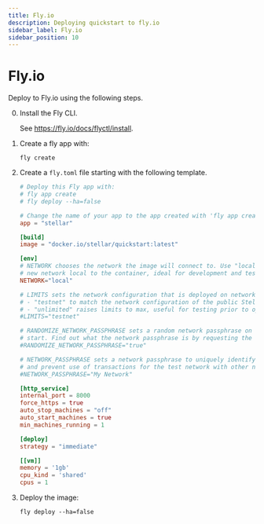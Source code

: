 ```yaml
---
title: Fly.io
description: Deploying quickstart to fly.io
sidebar_label: Fly.io
sidebar_position: 10
---
```


# Fly.io

Deploy to Fly.io using the following steps.

0. Install the Fly CLI.

   See <https://fly.io/docs/flyctl/install>.

1. Create a fly app with:

   ```
   fly create
   ```

2. Create a `fly.toml` file starting with the following template.

   ```toml
   # Deploy this Fly app with:
   # fly app create
   # fly deploy --ha=false

   # Change the name of your app to the app created with 'fly app create'.
   app = "stellar"

   [build]
   image = "docker.io/stellar/quickstart:latest"

   [env]
   # NETWORK chooses the network the image will connect to. Use "local" to start a
   # new network local to the container, ideal for development and testing.
   NETWORK="local"

   # LIMITS sets the network configuration that is deployed on network start.
   # - "testnet" to match the network configuration of the public Stellar testnet.
   # - "unlimited" raises limits to max, useful for testing prior to optimization.
   #LIMITS="testnet"

   # RANDOMIZE_NETWORK_PASSPHRASE sets a random network passphrase on network
   # start. Find out what the network passphrase is by requesting the root URL.
   #RANDOMIZE_NETWORK_PASSPHRASE="true"

   # NETWORK_PASSPHRASE sets a network passphrase to uniquely identify the network
   # and prevent use of transactions for the test network with other networks.
   #NETWORK_PASSPHRASE="My Network"

   [http_service]
   internal_port = 8000
   force_https = true
   auto_stop_machines = "off"
   auto_start_machines = true
   min_machines_running = 1

   [deploy]
   strategy = "immediate"

   [[vm]]
   memory = '1gb'
   cpu_kind = 'shared'
   cpus = 1
   ```

3. Deploy the image:

   ```
   fly deploy --ha=false
   ```
